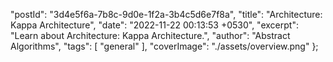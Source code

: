   "postId": "3d4e5f6a-7b8c-9d0e-1f2a-3b4c5d6e7f8a",
  "title": "Architecture: Kappa Architecture",
  "date": "2022-11-22 00:13:53 +0530",
  "excerpt": "Learn about Architecture: Kappa Architecture.",
  "author": "Abstract Algorithms",
  "tags": [
    "general"
  ],
  "coverImage": "./assets/overview.png"
};


